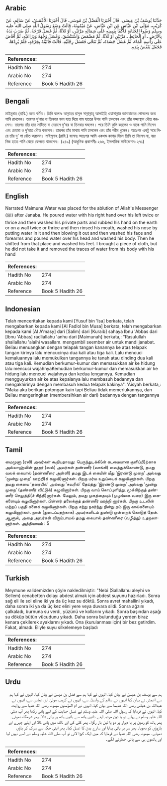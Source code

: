 ## Arabic


<div dir="rtl" lang="ar" style={{fontSize:'larger',backgroundColor:'#f8f9fa',padding:20}}>
حَدَّثَنَا يُوسُفُ بْنُ عِيسَى، قَالَ أَخْبَرَنَا الْفَضْلُ بْنُ مُوسَى، قَالَ أَخْبَرَنَا الأَعْمَشُ، عَنْ سَالِمٍ، عَنْ كُرَيْبٍ، مَوْلَى ابْنِ عَبَّاسٍ عَنِ ابْنِ عَبَّاسٍ، عَنْ مَيْمُونَةَ، قَالَتْ وَضَعَ رَسُولُ اللَّهِ صلى الله عليه وسلم وَضُوءًا لِجَنَابَةٍ فَأَكْفَأَ بِيَمِينِهِ عَلَى شِمَالِهِ مَرَّتَيْنِ، أَوْ ثَلاَثًا، ثُمَّ غَسَلَ فَرْجَهُ، ثُمَّ ضَرَبَ يَدَهُ بِالأَرْضِ ـ أَوِ الْحَائِطِ ـ مَرَّتَيْنِ أَوْ ثَلاَثًا، ثُمَّ مَضْمَضَ وَاسْتَنْشَقَ، وَغَسَلَ وَجْهَهُ وَذِرَاعَيْهِ، ثُمَّ أَفَاضَ عَلَى رَأْسِهِ الْمَاءَ، ثُمَّ غَسَلَ جَسَدَهُ، ثُمَّ تَنَحَّى فَغَسَلَ رِجْلَيْهِ‏.‏ قَالَتْ فَأَتَيْتُهُ بِخِرْقَةٍ، فَلَمْ يُرِدْهَا، فَجَعَلَ يَنْفُضُ بِيَدِهِ‏.‏
</div>
<div style={{backgroundColor:'#f8f9fa',padding:20, marginBottom: 10}}><table> <thead> <tr> <th>References:</th> <th></th> </tr> </thead> <tbody><tr><td>Hadith No</td><td>274</td></tr><tr><td>Arabic No</td><td>274</td></tr><tr><td>Reference</td><td>Book 5 Hadith 26</td></tr></tbody></table></div>

## Bengali


<div dir="ltr" lang="bn" style={{fontSize:'larger',backgroundColor:'#f8f9fa',padding:20}}>
মাইমূনাহ (রাযি.) হতে বর্ণিত। তিনি বলেনঃ আল্লাহর রাসূল সাল্লাল্লাহু আলাইহি ওয়াসাল্লাম জানাবাতের গোসলের জন্য পানি রাখলেন। তারপর দু’বার বা তিনবার ডান হাত দিয়ে বাম হাতের উপর পানি ঢাললেন এবং তাঁর লজ্জাস্থান ধৌত করলেন। তারপর তাঁর হাত মাটিতে বা দেয়ালে দু’বার বা তিনবার ঘষলেন। পরে তিনি কুলি করলেন ও নাকে পানি দিলেন এবং চেহারা ও দু’হাত ধৌত করলেন। তারপর তাঁর মাথায় পানি ঢাললেন এবং তাঁর শরীর ধুলেন। অতঃপর একটু সরে গিয়ে তাঁর দু’ পা ধৌত করলেন। মাইমূনাহ (রাযি.) বলেনঃ অতঃপর আমি একখন্ড কাপড় দিলে তিনি তা নিলেন না, বরং নিজ হাতে পানি ঝেড়ে ফেলতে থাকলেন। (২৪৯) (আধুনিক প্রকাশনীঃ ২৬৬, ইসলামিক ফাউন্ডেশনঃ ২৭১)
</div>
<div style={{backgroundColor:'#f8f9fa',padding:20, marginBottom: 10}}><table> <thead> <tr> <th>References:</th> <th></th> </tr> </thead> <tbody><tr><td>Hadith No</td><td>274</td></tr><tr><td>Arabic No</td><td>274</td></tr><tr><td>Reference</td><td>Book 5 Hadith 26</td></tr></tbody></table></div>

## English


<div dir="ltr" lang="en" style={{fontSize:'larger',backgroundColor:'#f8f9fa',padding:20}}>
Narrated Maimuna:Water was placed for the ablution of Allah's Messenger (ﷺ) after Janaba. He poured water with his right hand over his left twice or thrice and then washed his private parts and rubbed his hand on the earth or on a wall twice or thrice and then rinsed his mouth, washed his nose by putting water in it and then blowing it out and then washed his face and forearms and poured water over his head and washed his body. Then he shifted from that place and washed his feet. I brought a piece of cloth, but he did not take it and removed the traces of water from his body with his hand
</div>
<div style={{backgroundColor:'#f8f9fa',padding:20, marginBottom: 10}}><table> <thead> <tr> <th>References:</th> <th></th> </tr> </thead> <tbody><tr><td>Hadith No</td><td>274</td></tr><tr><td>Arabic No</td><td>274</td></tr><tr><td>Reference</td><td>Book 5 Hadith 26</td></tr></tbody></table></div>

## Indonesian


<div dir="ltr" lang="id" style={{fontSize:'larger',backgroundColor:'#f8f9fa',padding:20}}>
Telah menceritakan kepada kami [Yusuf bin 'Isa] berkata, telah mengabarkan kepada kami [Al Fadlol bin Musa] berkata, telah mengabarkan kepada kami [Al A'masy] dari [Salim] dari [Kuraib] sahaya Ibnu 'Abbas dari [Ibnu 'Abbas] radliallahu 'anhu dari [Maimunah] berkata,: "Rasulullah shallallahu 'alaihi wasallam. mengambil seember air untuk mandi janabat. Beliau menuangkan dengan telapak tangan kanannya ke atas telapak tangan kirinya lalu mencucinya dua kali atau tiga kali. Lalu mencuci kemaluannya lalu memukulkan tangannya ke tanah atau dinding dua kali atau tiga kali. Kemudian berkumur-kumur dan memasukkan air ke hidung lalu mencuci wajahnyaKemudian berkumur-kumur dan memasukkan air ke hidung lalu mencuci wajahnya dan kedua lengannya. Kemudian mengguyurkan air ke atas kepalanya lalu membasuh badannya dan mengakhirinya dengan membasuh kedua telapak kakinya". 'Aisyah berkata,: "Maka aku berikan potongan kain tapi Beliau tidak memerlukannya, dan Beliau mengeringkan (membersihkan air dari) badannya dengan tangannya
</div>
<div style={{backgroundColor:'#f8f9fa',padding:20, marginBottom: 10}}><table> <thead> <tr> <th>References:</th> <th></th> </tr> </thead> <tbody><tr><td>Hadith No</td><td>274</td></tr><tr><td>Arabic No</td><td>274</td></tr><tr><td>Reference</td><td>Book 5 Hadith 26</td></tr></tbody></table></div>

## Tamil


<div dir="ltr" lang="ta" style={{fontSize:'larger',backgroundColor:'#f8f9fa',padding:20}}>
மைமூனா (ரலி) அவர்கள் கூறியதாவது: பெருந்துடக்கி(ன் கடமையான குளிப்பி)ற்காக அல்லாஹ்வின் தூதர் (ஸல்) அவர்கள் தண்ணீர் (வாங்கி) வைத்துக்கொண்டு, தமது வலக் கையால் (தண்ணீரை அள்ளி) தமது இடக் கையின் மீது ‘இரண்டு முறை’ அல்லது ‘மூன்று முறை’ ஊற்றி(க் கழுவி)னார்கள். பிறகு மர்ம உறுப்பைக் கழுவினார்கள். பிறகு தமது கையை ‘தரையில்’ அல்லது ‘சுவரில்’ தேய்த்து ‘இரண்டு முறை’ அல்லது ‘மூன்று முறை’ (தண்ணீர் விட்டுக்) கழுவினார்கள். பிறகு வாய் கொப்புளித்து, மூக்கிற்குத் தண்ணீர் செலுத்தி(ச் சிந்தி)னார்கள். மேலும், தமது முகத்தையும் (முழங்கை வரை) இரு கைகளையும் கழுவினார்கள். பின்னர் தலைக்குத் தண்ணீர் ஊற்றி னார்கள். பிறகு உடலின் மற்றப் பகுதி களைக் கழுவினார்கள். பிறகு சற்று நகர்ந்து நின்று தம் இரு கால்களையும் கழுவினார்கள். நான் (துடைப்பதற்காக) அவர்களிடம் துண்டு ஒன்றைக் கொடுத் தேன். ஆனால், அதை அவர்கள் விரும்பாமல் தமது கையால் தண்ணீரை (வழித்து) உதறலானார்கள். அத்தியாயம் : 5
</div>
<div style={{backgroundColor:'#f8f9fa',padding:20, marginBottom: 10}}><table> <thead> <tr> <th>References:</th> <th></th> </tr> </thead> <tbody><tr><td>Hadith No</td><td>274</td></tr><tr><td>Arabic No</td><td>274</td></tr><tr><td>Reference</td><td>Book 5 Hadith 26</td></tr></tbody></table></div>

## Turkish


<div dir="ltr" lang="tr" style={{fontSize:'larger',backgroundColor:'#f8f9fa',padding:20}}>
Meymune validemizden şöyle nakledilmiştir: "Nebi (Sallallahu aleyhi ve Sellem) cenabetten dolayı abdest almak için abdest suyunu hazırladı. Sonra sağ eli ile sol eline iki ya da üç kez su döktü. Sonra avret mahallini yıkadı, daha sonra iki ya da üç kez elini yere veya duvara sildi. Sonra ağzını çalkaladı, burnuna su verdi, yüzünü ve kollarını yıkadı. Sonra başından aşağı su döküp bütün vücudunu yıkadı. Daha sonra bulunduğu yerden biraz kenara çekilerek ayaklarını yıkadı. Ona (kurulanması için) bir bez getirdim. Fakat, almadı. Eliyle suyu silkelemeye başladı
</div>
<div style={{backgroundColor:'#f8f9fa',padding:20, marginBottom: 10}}><table> <thead> <tr> <th>References:</th> <th></th> </tr> </thead> <tbody><tr><td>Hadith No</td><td>274</td></tr><tr><td>Arabic No</td><td>274</td></tr><tr><td>Reference</td><td>Book 5 Hadith 26</td></tr></tbody></table></div>

## Urdu


<div dir="rtl" lang="ur" style={{fontSize:'larger',backgroundColor:'#f8f9fa',padding:20}}>
ہم سے یوسف بن عیسیٰ نے بیان کیا، انہوں نے کہا ہم سے فضل بن موسیٰ نے بیان کیا، انہوں نے کہا ہم سے اعمش نے بیان کیا انہوں نے سالم کے واسطہ سے، انہوں نے کریب مولیٰ ابن عباس سے، انہوں نے عبداللہ بن عباس رضی اللہ عنہما سے بیان کیا، انہوں نے ام المؤمنین میمونہ رضی اللہ عنہا سے روایت کیا، انہوں نے فرمایا کہ رسول اللہ صلی اللہ علیہ وسلم نے غسل جنابت کے لیے پانی رکھا پھر آپ صلی اللہ علیہ وسلم نے پہلے دو یا تین مرتبہ اپنے دائیں ہاتھ سے بائیں ہاتھ پر پانی ڈالا۔ پھر شرمگاہ دھوئی۔ پھر ہاتھ کو زمین پر یا دیوار پر دو یا تین بار رگڑا۔ پھر کلی کی اور ناک میں پانی ڈالا اور اپنے چہرے اور بازوؤں کو دھویا۔ پھر سر پر پانی بہایا اور سارے بدن کا غسل کیا۔ پھر اپنی جگہ سے سرک کر پاؤں دھوئے۔ میمونہ رضی اللہ عنہا نے فرمایا کہ میں ایک کپڑا لائی تو آپ صلی اللہ علیہ وسلم نے اسے نہیں لیا اور ہاتھوں ہی سے پانی جھاڑنے لگے۔
</div>
<div style={{backgroundColor:'#f8f9fa',padding:20, marginBottom: 10}}><table> <thead> <tr> <th>References:</th> <th></th> </tr> </thead> <tbody><tr><td>Hadith No</td><td>274</td></tr><tr><td>Arabic No</td><td>274</td></tr><tr><td>Reference</td><td>Book 5 Hadith 26</td></tr></tbody></table></div>
